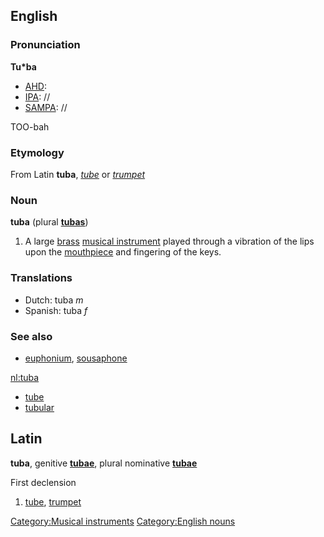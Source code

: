 ==English==
{{wikipedia}}
===Pronunciation===
'''Tu*ba'''
*[[AHD]]:
*[[IPA]]: //
*[[SAMPA]]: //
TOO-bah

===Etymology===
From Latin '''tuba''', ''[[tube]]'' or ''[[trumpet]]''

===Noun===
'''tuba''' (plural '''[[tubas]]''')

# A large [[brass]] [[musical instrument]] played through a vibration of the lips upon the [[mouthpiece]] and fingering of the keys.

===Translations===
*Dutch: tuba ''m''
*Spanish: tuba ''f''

===See also===
* [[euphonium]], [[sousaphone]]
[[Category:Musical instruments]]
[[Category:English nouns]]
[[nl:tuba]]
* [[tube]]
* [[tubular]]


==Latin==
'''tuba''', genitive '''[[tubae]]''', plural nominative '''[[tubae]]'''

First declension

# [[tube]], [[trumpet]]
